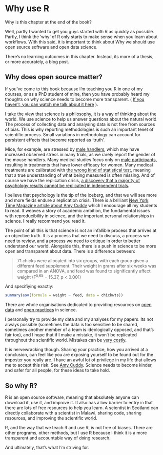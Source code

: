 # Why use R {#whyr}

Why is this chapter at the end of the book?

Well, partly I wanted to get you guys started with R as quickly as possible. Partly, I think the 'why' of R only starts to make sense when you learn about workflows. With this said, it is important to think about Why we should use open source software and open data science. 

There's no learning outcomes in this chapter. Instead, its more of a thesis, or more accurately, a blog post. 

## Why does open source matter?
If you've come to this book because I'm teaching you R in one of my courses, or as a PhD student of mine, then you have probably heard my thoughts on why science needs to become more transparent. ( [If you haven't, you can watch me talk about it here](https://media.ed.ac.uk/media/1_ixecew3h) ). 

I take the view that science is a philosophy, it is a way of thinking about the world. We use science to help us answer questions about the natural world. The process of collecting data and analysing data is not free from sources of bias. This is why reporting methodologies is such an important tenet of scientific process. Small variations in methodology can account for persistent effects that become reported as 'truth'.

Mice, for example, are stressed by [male handlers](https://www.nature.com/news/male-researchers-stress-out-rodents-1.15106#:~:text=Male%2C%20but%20not%20female%2C%20experimenters,today%20in%20Nature%20Methods1.&text=For%20years%2C%20anecdotal%20reports%20have,handler%20remains%20in%20the%20room.), which may have increased observed stress in many trials, as we rarely report the gender of the mouse handlers. Many medical studies focus only on [male participants](https://www.ncbi.nlm.nih.gov/pmc/articles/PMC1761670/), resulting in treatments that have lower efficacy for women. Many medical treatments are calibrated with [the wrong kind of statistical test](https://pubmed.ncbi.nlm.nih.gov/2868172/), meaning that a true understanding of what being measured is often missing. And of course we have the replication crisis, [a discovery that a majority of psychology results cannot be replicated in independent trials](https://www.vox.com/2016/3/14/11219446/psychology-replication-crisis). 

I believe that psychology is the tip of the iceberg, and that we will see more and more fields endure a replication crisis. There is a brilliant [New York Time Magazine article about Amy Cuddy](https://www.nytimes.com/2017/10/18/magazine/when-the-revolution-came-for-amy-cuddy.html) which I encourage all my students to read. It weaves a story of academic ambition, the fundamental issues with reproducibility in science, and the important personal relationships in science. I really recommend you read it. 

The point of all this is that science is not an infallible process that arrives at an objective truth. It is a process that we need to discuss, a process we need to review, and a process we need to critique in order to better understand our world. 
Alongside this, there is a push in science to be more open and transparent about data. There is a difference between:

> 71 chicks were allocated into six groups, with each group given a different feed supplement. Their weight in grams after six weeks was compared in an ANOVA, and feed was found to significantly affect weight (F^5,65^ = 15.37, p < 0.001) 

And specifiying exactly:

```r

summary(aov(formula = weight ~ feed, data = chickwts))

```

There are whole organisations dedicated to providing resources on [open data](https://opendatahandbook.org/guide/en/why-open-data/) and [open practices](https://osf.io/) in science. 

I personally try to provide my data and my analyses for my papers. Its not always possible (sometimes the data is too sensitive to be shared, sometimes another member of a team is ideologically opposed, and that's fair too), and I hope that if I make a mistake, it won't be replicated throughout the scientific world. Mistakes can be [very costly](https://www.bbc.co.uk/news/uk-scotland-edinburgh-east-fife-53893101). 

It is nervewracking though. Sharing your practice, how you arrived at a conclusion, can feel like you are exposing yourself to be found out for the imposter you really are. I have an awful lot of privilege in my life that allows me to accept this risk. See [Amy Cuddy](https://www.nytimes.com/2017/10/18/magazine/when-the-revolution-came-for-amy-cuddy.html). Science needs to become kinder, and safer for all people, for these ideas to take hold. 

## So why R?
R is an open source software, meaning that absolutely anyone can download it, use it, and improve it. It also has a low barrier to entry in that there are lots of free resources to help you learn. A scientist in Scotland can directly collaborate with a scientist in Malawi, sharing code, sharing resources, and improving the scientific world. 

R, and the way that we teach R and use R, is not free of biases. There are other programs, other methods, but I use R because I think it is a more transparent and accountable way of doing research. 

And ultimately, that's what I'm striving for. 